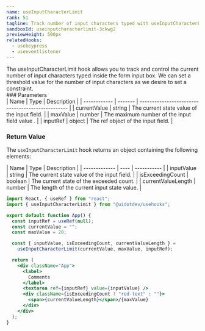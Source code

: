 ```yaml
---
name: useInputCharacterLimit
rank: 51
tagline: Track number of input characters typed with useInputCharacterLimit and set your constraint character count.
sandboxId: useinputcharacterlimit-3ckwg2
previewHeight: 500px
relatedHooks:
  - usekeypress
  - useeventlistener
---
```



<HookDescription name={frontmatter.name}>
  The useInputCharacterLimit hook allows you to track and control the current number of input
  characters typed inside the form input box. We can set a threshold value for the number of input characters as we desire to set a constraint.
</HookDescription>

<div class="reference">
  ### Parameters

  <div class="table-container">
  | Name         | Type    | Description                                       |
  | ------------ | ------- | ------------------------------------------------- |
  | currentValue | string | The current state value of the input field. |
  | maxValue | number | The maximum number of the input field value . |
  | inputRef | object | The ref object of the input field. |
  </div>

  ### Return Value

  The `useInputCharacterLimit` hook returns an object containing the following elements:

  <div class="table-container">
  | Name          | Type | Description |
  | ------------- | ---- | ----------- |
  | inputValue | string  | The current state value of the input field. |
  | isExceedingCount | boolean  | The current state of the exceeded count. |
  | currentValueLength | number  | The length of the current input state value. |
  </div>
</div>

<CodePreview
  sandboxId={frontmatter.sandboxId}
  previewHeight={frontmatter.previewHeight}
/>

<StaticCodeContainer>

```jsx
import React, { useRef } from "react";
import { useInputCharacterLimit } from "@uidotdev/usehooks";

export default function App() {
  const inputRef = useRef(null);
  const currentValue = "";
  const maxValue = 20;

  const { inputValue, isExceedingCount, currentValueLength } =
    useInputCharacterLimit(currentValue, maxValue, inputRef);

  return (
    <div className="App">
      <label>
        Comments
      </label>
      <textarea ref={inputRef} value={inputValue} />
      <div className={isExceedingCount ? "red-text" : ""}>
        <span>{currentValueLength}</span>/{maxValue}
      </div>
    </div>
  );
}
```

</StaticCodeContainer>
